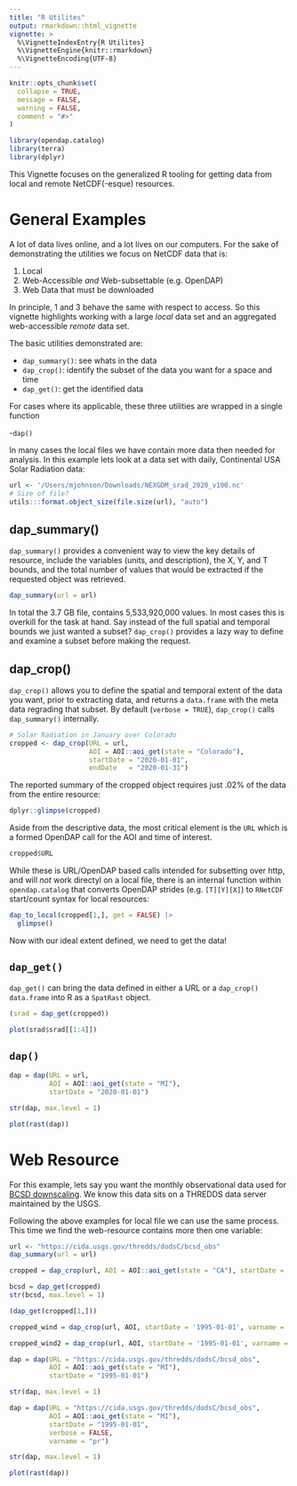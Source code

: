 ```yaml
---
title: "R Utilites"
output: rmarkdown::html_vignette
vignette: >
  %\VignetteIndexEntry{R Utilites}
  %\VignetteEngine{knitr::rmarkdown}
  %\VignetteEncoding{UTF-8}
---
```


```r
knitr::opts_chunk$set(
  collapse = TRUE,
  message = FALSE,
  warning = FALSE,
  comment = "#>"
)
```

```r
library(opendap.catalog)
library(terra)
library(dplyr)
```

This Vignette focuses on the generalized R tooling for getting data from local and remote NetCDF(-esque) resources.

# General Examples

A lot of data lives online, and a lot lives on our computers. For the sake of demonstrating the utilities we focus on NetCDF data that is: 

1. Local
2. Web-Accessible _and_ Web-subsettable (e.g. OpenDAP)
3. Web Data that must be downloaded

In principle, 1 and 3 behave the same with respect to access. So this vignette highlights working with a large _local_ data set and an aggregated web-accessible _remote_ data set.

The basic utilities demonstrated are: 

- `dap_summary()`: see whats in the data
- `dap_crop()`: identify the subset of the data you want for a space and time
- `dap_get()`: get the identified data

For cases where its applicable, these three utilities are wrapped in a single function  

-`dap()`

In many cases the local files we have contain more data then needed for analysis. In this example lets look at a data set with daily, Continental USA Solar Radiation data:

```r
url <- '/Users/mjohnson/Downloads/NEXGDM_srad_2020_v100.nc'
# Size of file?
utils:::format.object_size(file.size(url), "auto")
```

## dap_summary() 

`dap_summary()` provides a convenient way to view the key details of resource, include the variables (units, and description), the X, Y, and T bounds, and the total number of values that would be extracted if the requested object was retrieved.

```r
dap_summary(url = url)
```

In total the 3.7 GB file, contains 5,533,920,000 values. In most cases this is overkill for the task at hand. Say instead of the full spatial and temporal bounds we just wanted a subset? `dap_crop()` provides a lazy way to define and examine a subset before making the request.

## dap_crop()

`dap_crop()` allows you to define the spatial and temporal extent of the data you want, prior to extracting data,  and returns a `data.frame` with the meta data regrading that subset. By default (`verbose = TRUE`), `dap_crop()` calls `dap_summary()` internally.

```r
# Solar Radiation in January over Colorado
cropped <- dap_crop(URL = url, 
                    AOI = AOI::aoi_get(state = "Colorado"),
                    startDate = "2020-01-01",  
                    endDate   = "2020-01-31")
```

The reported summary of the cropped object requires just .02% of the data from the entire resource:

```r
dplyr::glimpse(cropped)
```

Aside from the descriptive data, the most critical element is the `URL` which is a formed OpenDAP call for the AOI and time of interest. 

```r
cropped$URL
```

While these is URL/OpenDAP based calls intended for subsetting over http, and will _not_ work directyl on a local file, there is an internal function within `opendap.catalog` that converts OpenDAP strides (e.g. `[T][Y][X]`) to `RNetCDF` start/count syntax for local resources:

```r
dap_to_local(cropped[1,], get = FALSE) |> 
  glimpse()
```

Now with our ideal extent defined, we need to get the data!

## `dap_get()` 

`dap_get()` can bring the data defined in either a URL or a `dap_crop()` `data.frame` into R as a `SpatRast` object.

```r
(srad = dap_get(cropped))
```

```r
plot(srad$srad[[1:4]])
```

## `dap()`

```r
dap = dap(URL = url, 
          AOI = AOI::aoi_get(state = "MI"), 
          startDate = "2020-01-01")

str(dap, max.level = 1)

plot(rast(dap))
```

# Web Resource

For this example, lets say you want the monthly observational data used for [BCSD downscaling]( http://gdo-dcp.ucllnl.org/downscaled_cmip_projections/dcpInterface.html). We know this data sits on a THREDDS data server maintained by the USGS. 

Following the above examples for local file we can use the same process. This time we find the web-resource contains more then one variable:

```r
url <- "https://cida.usgs.gov/thredds/dodsC/bcsd_obs"
dap_summary(url = url)
```


```r
cropped = dap_crop(url, AOI = AOI::aoi_get(state = "CA"), startDate = '1995-01-01')
```

```r
bcsd = dap_get(cropped)
str(bcsd, max.level = 1)
```
```r
(dap_get(cropped[1,]))
```


```r
cropped_wind = dap_crop(url, AOI, startDate = '1995-01-01', varname = 'wind')
```

```r
cropped_wind2 = dap_crop(url, AOI, startDate = '1995-01-01', varname = 'wind', verbose = FALSE)
```


```r
dap = dap(URL = "https://cida.usgs.gov/thredds/dodsC/bcsd_obs", 
          AOI = AOI::aoi_get(state = "MI"), 
          startDate = "1995-01-01")

str(dap, max.level = 1)
```

```r
dap = dap(URL = "https://cida.usgs.gov/thredds/dodsC/bcsd_obs", 
          AOI = AOI::aoi_get(state = "MI"), 
          startDate = "1995-01-01", 
          verbose = FALSE,
          varname = "pr")

str(dap, max.level = 1)
```

```r
plot(rast(dap))
```
